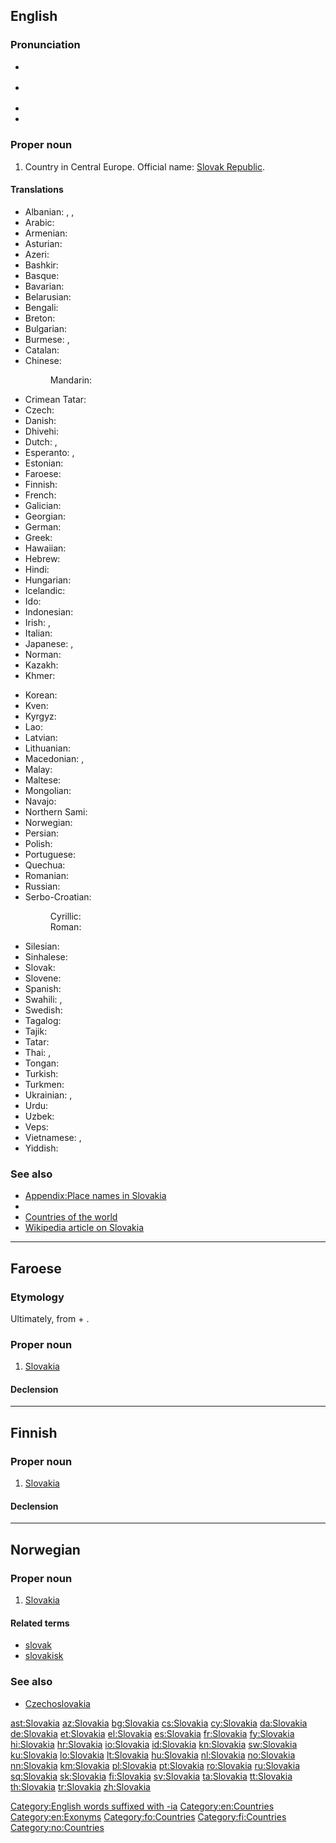 {{also|slovakia|Slovákia|Slóvakía|Šlovakia}}
==English==
{{wikipedia}}

===Pronunciation===
* {{a|UK}} {{IPA|/sləʊˈvæ.ki.ə/|/sləʊˈvɑː.ki.ə/|lang=en}}
* {{a|US}} {{IPA|/sloʊˈvɑ.ki.ə/|/sloʊˈvæ.ki.ə/|lang=en}}
* {{audio|en-us-Slovakia.ogg|Audio (US)|lang=en}}
* {{rhymes|ækiə|ɑːkiə|lang=en}}

===Proper noun===
{{en-proper noun}}

# Country in Central Europe. Official name: [[Slovak Republic]].

====Translations====
{{trans-top|Slovakia}}
* Albanian: {{t+|sq|Slovakia|f}}, {{t|sq|Sllovaki|f}}, {{t+|sq|Sllovakia|f}}
* Arabic: {{t|ar|سْلُوفَاكِيَا|f|tr=slufākiyā}}
* Armenian: {{t+|hy|Սլովակիա}}
* Asturian: {{t+|ast|Eslovaquia|f}}
* Azeri: {{t+|az|Slovakiya}}
* Bashkir: {{t|ba|Словакия|sc=Cyrl}}
* Basque: {{t+|eu|Eslovakia}}
* Bavarian: {{t|bar|Slowàkai}}
* Belarusian: {{t|be|Славакія|f|tr=Slavákija|sc=Cyrl}}
* Bengali: {{t|bn|স্লোভাকিয়া|sc=Beng}}
* Breton: {{t|br|Slovakia}}
* Bulgarian: {{t+|bg|Словакия|f|tr=Slovákija|sc=Cyrl}}
* Burmese: {{t|my|ဆလိုဗားကီးယားနိုင်ငံ|sc=Mymr}}, {{t|my|ဆလိုဗားကီးယား|sc=Mymr}}
* Catalan: {{t+|ca|Eslovàquia|f}}
* Chinese:
*: Mandarin: {{t+|cmn|斯洛伐克|tr=Sīluòfákè|sc=Hani}}
* Crimean Tatar: {{t|crh|Slovakiya}}
* Czech: {{t+|cs|Slovensko|n}}
* Danish: {{t+|da|Slovakiet}}
* Dhivehi: {{t+|dv|ސުލޮވާކިއާ|sc=Thaa}}
* Dutch: {{t+|nl|Slowakije}}, {{t|nl|Slovakije}}
* Esperanto: {{t|eo|Slovakio}}, {{t|eo|Slovakujo}}
* Estonian: {{t+|et|Slovakkia}}
* Faroese: {{t|fo|Slovakia|f|n}}
* Finnish: {{t+|fi|Slovakia}}
* French: {{t+|fr|Slovaquie|f}}
* Galician: {{t+|gl|Eslovaquia|f}}
* Georgian: {{t|ka|სლოვაკეთი}}
* German: {{t+|de|Slowakei|f}}
* Greek: {{t+|el|Σλοβακία|f}}
* Hawaiian: {{t|haw|Solowakia}}
* Hebrew: {{t+|he|סלובקיה|sc=Hebr}}
* Hindi: {{t+|hi|स्लोवाकिया|tr=slōvākiyā|sc=Deva}}
* Hungarian: {{t+|hu|Szlovákia}}
* Icelandic: {{t+|is|Slóvakía|f}}
* Ido: {{t+|io|Slovakia}}
* Indonesian: {{t+|id|Slowakia}}
* Irish: {{t|ga|Slóvaic|f|alt=An tSlóvaic}}, {{t|ga|Poblacht na Slóvaice|f}}
* Italian: {{t+|it|Slovacchia}}
* Japanese: {{t+|ja|スロヴァキア|tr=Surovakia}}, {{t+|ja|スロバキア|tr=Surobakia}}
* Norman: {{t|nrf|Slovaquie|f}}
* Kazakh: {{t|kk|Словакия|sc=Cyrl}}
* Khmer: {{t|km|ស្លូវ៉ាគី|tr=slo var ki|sc=Khmr}}
{{trans-mid}}
* Korean: {{t+|ko|슬로바키아|tr=Seullobakia|sc=Hang}}
* Kven: {{t|fkv|Slovakia}}
* Kyrgyz: {{t|ky|Словакия|sc=Cyrl}}
* Lao: {{t+|lo|ສະໂລວາກີ|sc=Laoo}}
* Latvian: {{t+|lv|Slovākija|f}}
* Lithuanian: {{t+|lt|Slovakija|f}}
* Macedonian: {{t+|mk|Словачка|f|tr=Slovačka|sc=Cyrl}}, {{t|mk|Словакија|f|tr=Slovákija|sc=Cyrl}}
* Malay: {{t|ms|Slovakia}}
* Maltese: {{t|mt|Slovakja|alt=is-Slovakja}}
* Mongolian: {{t|mn|Словак|sc=Cyrl}}
* Navajo: {{t|nv|Słóbaʼ bikéyah}}
* Northern Sami: {{t|se|Slovakia}}
* Norwegian: {{t+|no|Slovakia}}
* Persian: {{t+|fa|اسلواکی|tr=eslovâki|sc=fa-Arab}}
* Polish: {{t+|pl|Słowacja|f}}
* Portuguese: {{t+|pt|Eslováquia}}
* Quechua: {{t|qu|Isluwakya}}
* Romanian: {{t+|ro|Slovacia|f}}
* Russian: {{t+|ru|Слова́кия|f}}
* Serbo-Croatian:
*: Cyrillic: {{t|sh|Сло̀ва̄чка|f|sc=Cyrl}}
*: Roman: {{t+|sh|Slòvāčkā|f}}
* Silesian: {{t|szl|Słowacyjo|f}}
* Sinhalese: {{t|si|ස්ලෝවැකියාව|sc=Sinh}}
* Slovak: {{t+|sk|Slovensko|n}}
* Slovene: {{t+|sl|Slováška|f}}
* Spanish: {{t+|es|Eslovaquia|f}}
* Swahili: {{t+|sw|Slovakia}}, {{t|sw|Uslovaki}}
* Swedish: {{t+|sv|Slovakien}}
* Tagalog: {{t|tl|Eslobakya}}
* Tajik: {{t|tg|Словакия}}
* Tatar: {{t|tt|Словакия}}
* Thai: {{t|th|ประเทศสโลวาเกีย|tr=bpràtâyt sàlŏwaagia|sc=Thai}}, {{t+|th|สโลวาเกีย|tr=sàlŏwaagia|sc=Thai}}
* Tongan: {{t|to|Silovakia}}
* Turkish: {{t+|tr|Slovakya}}
* Turkmen: {{t|tk|Slowakiýa}}
* Ukrainian: {{t+|uk|Словаччина|f|tr=Slováččyna|sc=Cyrl}}, {{t|uk|Словеньско|n|tr=Slovéns'ko|sc=Cyrl}} {{qualifier|Ruthenian}}
* Urdu: {{t|ur|سلوواکیہ|tr=slovākiyā|sc=ur-Arab}}
* Uzbek: {{t+|uz|Slovakiya}}
* Veps: {{t|vep|Slovakii}}
* Vietnamese: {{t|vi|Slovakia}}, {{t|vi|Xlô-va-ki-a}}
* Yiddish: {{t|yi|סלאָוואַקיע|f}}
{{trans-bottom}}

===See also===
* [[Appendix:Place names in Slovakia]]
* {{list:countries of Europe/en}}
* [[Appendix:Countries of the world|Countries of the world]]
* [[w:Slovakia|Wikipedia article on Slovakia]]

[[Category:English words suffixed with -ia]]
[[Category:en:Countries]]
[[Category:en:Exonyms]]

----

==Faroese==
{{wikipedia|lang=fo}}

===Etymology===
Ultimately, from {{etyl|sk|fo}} {{m|sk|Slovák}} + {{m|fo|-ia}}.

===Proper noun===
{{head|fo|proper noun|g=n}}

# [[#English|Slovakia]]

====Declension====
{{fo-decl-proper-noun-s-indef|Slovakia|Slovakia|Slovakia|Slovakia}}

[[Category:fo:Countries]]

----

==Finnish==
{{wikipedia|lang=fi}}

===Proper noun===
{{fi-proper noun}}

# [[#English|Slovakia]]

====Declension====
{{fi-decl-kulkija|n=sg|Slovaki|a}}

[[Category:fi:Countries]]

----

==Norwegian==

===Proper noun===
{{head|no|proper noun}}

# [[#English|Slovakia]]

====Related terms====
* [[slovak]]
* [[slovakisk]]

===See also===
* [[Czechoslovakia]]

[[Category:no:Countries]]

[[ast:Slovakia]]
[[az:Slovakia]]
[[bg:Slovakia]]
[[cs:Slovakia]]
[[cy:Slovakia]]
[[da:Slovakia]]
[[de:Slovakia]]
[[et:Slovakia]]
[[el:Slovakia]]
[[es:Slovakia]]
[[fr:Slovakia]]
[[fy:Slovakia]]
[[hi:Slovakia]]
[[hr:Slovakia]]
[[io:Slovakia]]
[[id:Slovakia]]
[[kn:Slovakia]]
[[sw:Slovakia]]
[[ku:Slovakia]]
[[lo:Slovakia]]
[[lt:Slovakia]]
[[hu:Slovakia]]
[[nl:Slovakia]]
[[no:Slovakia]]
[[nn:Slovakia]]
[[km:Slovakia]]
[[pl:Slovakia]]
[[pt:Slovakia]]
[[ro:Slovakia]]
[[ru:Slovakia]]
[[sq:Slovakia]]
[[sk:Slovakia]]
[[fi:Slovakia]]
[[sv:Slovakia]]
[[ta:Slovakia]]
[[tt:Slovakia]]
[[th:Slovakia]]
[[tr:Slovakia]]
[[zh:Slovakia]]
